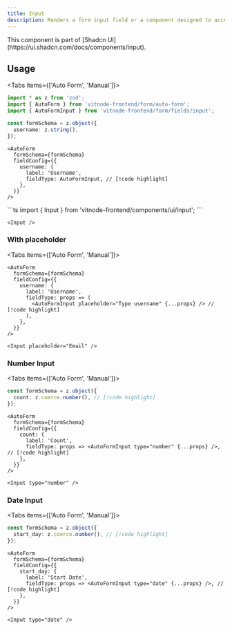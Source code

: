 ```yaml
---
title: Input
description: Renders a form input field or a component designed to accept user text or data.
---
```



<ImageZoom src={img} className="max-w-xs" alt="Input" />

<Callout title="Shadcn UI">
  This component is part of [Shadcn
  UI](https://ui.shadcn.com/docs/components/input).
</Callout>

## Usage


<Tabs items={['Auto Form', 'Manual']}>
  <Tab value="Auto Form">
```ts
import * as z from 'zod';
import { AutoForm } from 'vitnode-frontend/form/auto-form';
import { AutoFormInput } from 'vitnode-frontend/form/fields/input';
```

```ts
const formSchema = z.object({
  username: z.string(),
});
```

```tsx
<AutoForm
  formSchema={formSchema}
  fieldConfig={{
    username: {
      label: 'Username',
      fieldType: AutoFormInput, // [!code highlight]
    },
  }}
/>
```

  </Tab>

  <Tab value="Manual">
```ts
import { Input } from 'vitnode-frontend/components/ui/input';
```

```tsx
<Input />
```

  </Tab>
</Tabs>

### With placeholder

<Tabs items={['Auto Form', 'Manual']}>
  <Tab value="Auto Form">

```tsx
<AutoForm
  formSchema={formSchema}
  fieldConfig={{
    username: {
      label: 'Username',
      fieldType: props => (
        <AutoFormInput placeholder="Type username" {...props} /> // [!code highlight]
      ),
    },
  }}
/>
```

  </Tab>

  <Tab value="Manual">

```tsx
<Input placeholder="Email" />
```

  </Tab>
</Tabs>

### Number Input

<Tabs items={['Auto Form', 'Manual']}>
  <Tab value="Auto Form">

```ts
const formSchema = z.object({
  count: z.coerce.number(), // [!code highlight]
});
```

```tsx
<AutoForm
  formSchema={formSchema}
  fieldConfig={{
    count: {
      label: 'Count',
      fieldType: props => <AutoFormInput type="number" {...props} />, // [!code highlight]
    },
  }}
/>
```

  </Tab>

  <Tab value="Manual">

```tsx
<Input type="number" />
```

  </Tab>
</Tabs>

### Date Input

<Tabs items={['Auto Form', 'Manual']}>
  <Tab value="Auto Form">

```ts
const formSchema = z.object({
  start_day: z.coerce.number(), // [!code highlight]
});
```

```tsx
<AutoForm
  formSchema={formSchema}
  fieldConfig={{
    start_day: {
      label: 'Start Date',
      fieldType: props => <AutoFormInput type="date" {...props} />, // [!code highlight]
    },
  }}
/>
```

  </Tab>

  <Tab value="Manual">

```tsx
<Input type="date" />
```

  </Tab>
</Tabs>

